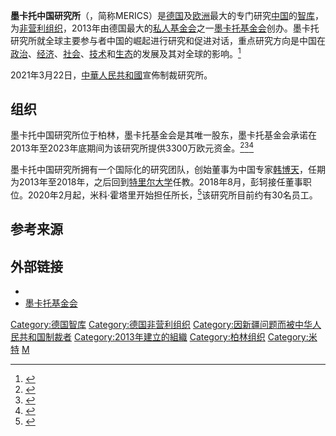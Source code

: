 {{Infobox university
| name = 墨卡托中国研究所
| image_size = 
| image_alt = 
| caption = 墨卡托在柏林[[米特|米特]]的研究所
| mottoeng = 
| established = {{start date and age|df=yes|paren=yes|2013}}
| type = [[智库|智库]]，研究所
| affiliation = 
| endowment = 
| budget = 
| rector = 
| officer_in_charge = 
| chairman = 
| chancellor = 
| president = 
| vice-president = 
| superintendent = 
| provost = 
| vice_chancellor = 
| principal = 
| dean = 
| director = 米科·霍塔里
| head_label = 
| head = 
| academic_staff = 15
| administrative_staff = 
| students = 
| doctoral = 
| other = 
| city = [[柏林|柏林]]
| state = 
| province = 
| country = [[德国|德国]]
| campus = 
| former_names = 
| free = 
| website = {{url|http://www.merics.org}}
| logo = 
| footnotes = 
| other_name = MERICS
| image_name = Mercator Institute for China Studies.jpg
| founders = 墨卡托基金会
| coor = 
| affiliations = 
}}
'''墨卡托中国研究所'''（{{lang-en|Mercator Institute for China Studies}}，简称MERICS）是[[德国|德国]]及[[欧洲|欧洲]]最大的专门研究[[中国|中国]]的[[智库|智库]]，为[[非营利组织|非营利组织]]，2013年由德国最大的[[私人基金会|私人基金会]]之一[[墨卡托基金会|墨卡托基金会]]创办。墨卡托研究所就全球主要参与者中国的崛起进行研究和促进对话，重点研究方向是中国在[[政治|政治]]、[[经济|经济]]、[[社会|社会]]、[[技术|技术]]和[[生态|生态]]的发展及其对全球的影响。<ref>{{Cite web|url=https://www.merics.org/en/about-us/|title=About us - Mercator Institute for China Studies|website=www.merics.org|access-date=2018-08-01|archive-date=2020-06-20|archive-url=https://web.archive.org/web/20200620112951/https://www.merics.org/en/about-us|dead-url=no}}</ref>

2021年3月22日，[[中華人民共和國|中華人民共和國]]宣佈制裁研究所。

== 组织 ==
墨卡托中国研究所位于柏林，墨卡托基金会是其唯一股东，墨卡托基金会承诺在2013年至2023年底期间为该研究所提供3300万欧元资金。<ref>{{Cite web|url=https://www.stiftung-mercator.de/en/partnergesellschaft/mercator-institute-for-china-studies-merics/|title=Mercator Institute for China Studies (MERICS)|website=www.stiftung-mercator.de|language=en|access-date=2017-07-12|archive-date=2018-08-30|archive-url=https://web.archive.org/web/20180830174153/https://www.stiftung-mercator.de/en/partnergesellschaft/mercator-institute-for-china-studies-merics/|dead-url=yes}}</ref><ref>{{Cite web|url=https://www.stiftung-mercator.de/de/unsere-stiftung/presse/mitteilungen/nachrichten/merics-personalmeldung/|title=MERICS: Personalmeldung|website=www.stiftung-mercator.de|language=de|access-date=2018-08-30|archive-date=2018-08-30|archive-url=https://web.archive.org/web/20180830174206/https://www.stiftung-mercator.de/de/unsere-stiftung/presse/mitteilungen/nachrichten/merics-personalmeldung/|dead-url=yes}}</ref><ref>{{Cite web|url=https://www.stiftung-mercator.de/de/unsere-stiftung/presse/mitteilungen/nachrichten/frank-n-pieke-und-mikko-huotari-neue-geschaeftsfuehrer-des-mercator-institute-for-china-studies-me/|title=Frank N. Pieke und Mikko Huotari neue Geschäftsführer des Mercator Institute for China Studies (MERICS)|website=www.stiftung-mercator.de|language=de|access-date=2018-08-30|archive-url=https://web.archive.org/web/20180830174238/https://www.stiftung-mercator.de/de/unsere-stiftung/presse/mitteilungen/nachrichten/frank-n-pieke-und-mikko-huotari-neue-geschaeftsfuehrer-des-mercator-institute-for-china-studies-me/|archive-date=2018-08-30|url-status=dead}}</ref>

墨卡托中国研究所拥有一个国际化的研究团队，创始董事为中国专家[[韩博天|韩博天]]，任期为2013年至2018年，之后回到[[特里尔大学|特里尔大学]]任教。2018年8月，彭轲接任董事职位。2020年2月起，米科·霍塔里开始担任所长，<ref>{{Cite web|url=https://www.merics.org/en/china-flash/press-release-leadership-change-merics|title=Press release: Leadership change at MERICS|last=|first=|date=2020-01-22|website=www.merics.org|url-status=no|archive-url=https://web.archive.org/web/20200217113307/https://www.merics.org/en/china-flash/press-release-leadership-change-merics|archive-date=2020-02-17|access-date=2020-02-17}}</ref>该研究所目前约有30名员工。

== 参考来源 ==
{{reflist}}

== 外部链接 ==
* {{Official website}}
* [https://www.stiftung-mercator.de/ 墨卡托基金会] {{Wayback|url=https://www.stiftung-mercator.de/ |date=20210125003426 }}

[[Category:德国智库|Category:德国智库]]
[[Category:德国非营利组织|Category:德国非营利组织]]
[[Category:因新疆问题而被中华人民共和国制裁者|Category:因新疆问题而被中华人民共和国制裁者]]
[[Category:2013年建立的組織|Category:2013年建立的組織]]
[[Category:柏林组织|Category:柏林组织]]
[[Category:米特|Category:米特]]
[[Category:专注中国的智库|M]]